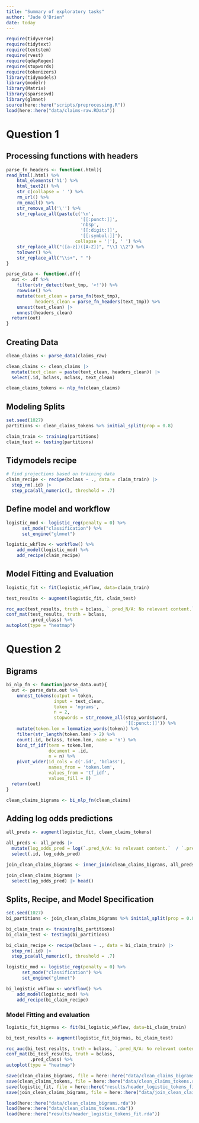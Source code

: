 ```yaml
---
title: "Summary of exploratory tasks"
author: "Jade O'Brien"
date: today
---
```



```r
require(tidyverse)
require(tidytext)
require(textstem)
require(rvest)
require(qdapRegex)
require(stopwords)
require(tokenizers)
library(tidymodels)
library(modelr)
library(Matrix)
library(sparsesvd)
library(glmnet)
source(here::here("scripts/preprocessing.R"))
load(here::here("data/claims-raw.RData"))
```
# Question 1

## Processing functions with headers

```r
parse_fn_headers <- function(.html){
read_html(.html) %>%
    html_elements('h1') %>%
    html_text2() %>%
    str_c(collapse = ' ') %>%
    rm_url() %>%
    rm_email() %>%
    str_remove_all('\'') %>%
    str_replace_all(paste(c('\n', 
                            '[[:punct:]]', 
                            'nbsp', 
                            '[[:digit:]]', 
                            '[[:symbol:]]'),
                          collapse = '|'), ' ') %>%
    str_replace_all("([a-z])([A-Z])", "\\1 \\2") %>%
    tolower() %>%
    str_replace_all("\\s+", " ")
}

parse_data <- function(.df){
  out <- .df %>%
    filter(str_detect(text_tmp, '<!')) %>%
    rowwise() %>%
    mutate(text_clean = parse_fn(text_tmp),
           headers_clean = parse_fn_headers(text_tmp)) %>%
    unnest(text_clean) |> 
    unnest(headers_clean)
  return(out)
}
```

## Creating Data

```r
clean_claims <- parse_data(claims_raw)

clean_claims <- clean_claims |> 
  mutate(text_clean = paste(text_clean, headers_clean)) |> 
  select(.id, bclass, mclass, text_clean)

clean_claims_tokens <- nlp_fn(clean_claims)
```


## Modeling Splits

```r
set.seed(1027)
partitions <- clean_claims_tokens %>% initial_split(prop = 0.8)

claim_train <- training(partitions)
claim_test <- testing(partitions)
```


## Tidymodels recipe

```r
# find projections based on training data
claim_recipe <- recipe(bclass ~ ., data = claim_train) |> 
  step_rm(.id) |> 
  step_pca(all_numeric(), threshold = .7)
```

## Define model and workflow

```r
logistic_mod <- logistic_reg(penalty = 0) %>% 
      set_mode("classification") %>% 
      set_engine("glmnet")

logistic_wkflow <- workflow() %>% 
    add_model(logistic_mod) %>% 
    add_recipe(claim_recipe)
```

## Model Fitting and Evaluation

```r
logistic_fit <- fit(logistic_wkflow, data=claim_train)

test_results <- augment(logistic_fit, claim_test)

roc_auc(test_results, truth = bclass, `.pred_N/A: No relevant content.`)
conf_mat(test_results, truth = bclass, 
         .pred_class) %>% 
autoplot(type = "heatmap")
```
# Question 2

## Bigrams

```r
bi_nlp_fn <- function(parse_data.out){
  out <- parse_data.out %>% 
    unnest_tokens(output = token, 
                  input = text_clean, 
                  token = 'ngrams',
                  n = 2,
                  stopwords = str_remove_all(stop_words$word, 
                                             '[[:punct:]]')) %>%
    mutate(token.lem = lemmatize_words(token)) %>%
    filter(str_length(token.lem) > 2) %>%
    count(.id, bclass, token.lem, name = 'n') %>%
    bind_tf_idf(term = token.lem, 
                document = .id,
                n = n) %>%
    pivot_wider(id_cols = c('.id', 'bclass'),
                names_from = 'token.lem',
                values_from = 'tf_idf',
                values_fill = 0)
  return(out)
}
```

```r
clean_claims_bigrams <- bi_nlp_fn(clean_claims)
```

## Adding log odds predictions

```r
all_preds <- augment(logistic_fit, clean_claims_tokens)

all_preds <- all_preds |> 
  mutate(log_odds_pred = log(`.pred_N/A: No relevant content.`  / `.pred_Relevant claim content` + .01)) |> 
  select(.id, log_odds_pred)

join_clean_claims_bigrams <- inner_join(clean_claims_bigrams, all_preds)

```

```r
join_clean_claims_bigrams |> 
  select(log_odds_pred) |> head()
```


## Splits, Recipe, and Model Specification

```r
set.seed(1027)
bi_partitions <- join_clean_claims_bigrams %>% initial_split(prop = 0.8)

bi_claim_train <- training(bi_partitions)
bi_claim_test <- testing(bi_partitions)

bi_claim_recipe <- recipe(bclass ~ ., data = bi_claim_train) |> 
  step_rm(.id) |> 
  step_pca(all_numeric(), threshold = .7)

logistic_mod <- logistic_reg(penalty = 0) %>% 
      set_mode("classification") %>% 
      set_engine("glmnet")

bi_logistic_wkflow <- workflow() %>% 
    add_model(logistic_mod) %>% 
    add_recipe(bi_claim_recipe)
```


### Model Fitting and evaluation

```r
logistic_fit_bigrmas <- fit(bi_logistic_wkflow, data=bi_claim_train)

bi_test_results <- augment(logistic_fit_bigrmas, bi_claim_test)

roc_auc(bi_test_results, truth = bclass, `.pred_N/A: No relevant content.`)
conf_mat(bi_test_results, truth = bclass, 
         .pred_class) %>% 
autoplot(type = "heatmap")
```



```r
save(clean_claims_bigrams, file = here::here("data/clean_claims_bigrams.rda"))
save(clean_claims_tokens, file = here::here("data/clean_claims_tokens.rda"))
save(logistic_fit, file = here::here("results/header_logistic_tokens_fit.rda"))
save(join_clean_claims_bigrams, file = here::here("data/join_clean_claims_bigrams.rda"))
```

```r
load(here::here("data/clean_claims_bigrams.rda"))
load(here::here("data/clean_claims_tokens.rda"))
load(here::here("results/header_logistic_tokens_fit.rda"))
```

